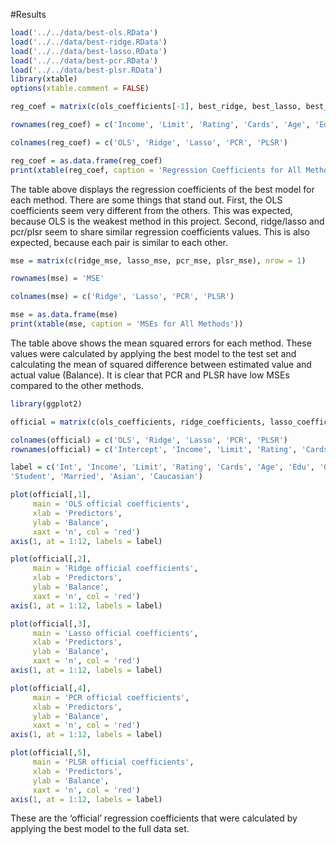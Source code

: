 #Results

```r
load('../../data/best-ols.RData')
load('../../data/best-ridge.RData')
load('../../data/best-lasso.RData')
load('../../data/best-pcr.RData')
load('../../data/best-plsr.RData')
library(xtable)
options(xtable.comment = FALSE)
```

```r
reg_coef = matrix(c(ols_coefficients[-1], best_ridge, best_lasso, best_pcr, best_plsr), nrow = 11)

rownames(reg_coef) = c('Income', 'Limit', 'Rating', 'Cards', 'Age', 'Education', 'GenderFemale', 'StudentYes', 'MarriedYes', 'EthnicityAsian', 'EthnicityCaucasian')

colnames(reg_coef) = c('OLS', 'Ridge', 'Lasso', 'PCR', 'PLSR')

reg_coef = as.data.frame(reg_coef)
print(xtable(reg_coef, caption = 'Regression Coefficients for All Methods'))
```

The table above displays the regression coefficients of the best model for each method.  There are some things that stand out.  First, the OLS coefficients 
seem very different from the others.  This was expected, because OLS is the weakest method in this project.  Second, ridge/lasso and pcr/plsr seem to share similar regression coefficients values.  This is also expected, because each pair is similar to each other.

```r
mse = matrix(c(ridge_mse, lasso_mse, pcr_mse, plsr_mse), nrow = 1)

rownames(mse) = 'MSE'

colnames(mse) = c('Ridge', 'Lasso', 'PCR', 'PLSR')

mse = as.data.frame(mse)
print(xtable(mse, caption = 'MSEs for All Methods'))
```

The table above shows the mean squared errors for each method.  These values
were calculated by applying the best model to the test set and calculating the mean of squared difference between estimated value and actual value (Balance).  It is clear that PCR and PLSR have low MSEs compared to the other methods.

```r
library(ggplot2)

official = matrix(c(ols_coefficients, ridge_coefficients, lasso_coefficients,pcr_coefficients, plsr_coefficients), nrow = 12)

colnames(official) = c('OLS', 'Ridge', 'Lasso', 'PCR', 'PLSR')
rownames(official) = c('Intercept', 'Income', 'Limit', 'Rating', 'Cards', 'Age', 'Education', 'GenderFemale', 'StudentYes', 'MarriedYes', 'EthnicityAsian', 'EthnicityCaucasian')

label = c('Int', 'Income', 'Limit', 'Rating', 'Cards', 'Age', 'Edu', 'Gender',
'Student', 'Married', 'Asian', 'Caucasian')

plot(official[,1], 
     main = 'OLS official coefficients', 
     xlab = 'Predictors', 
     ylab = 'Balance', 
     xaxt = 'n', col = 'red')
axis(1, at = 1:12, labels = label)

plot(official[,2], 
     main = 'Ridge official coefficients', 
     xlab = 'Predictors', 
     ylab = 'Balance', 
     xaxt = 'n', col = 'red')
axis(1, at = 1:12, labels = label)

plot(official[,3], 
     main = 'Lasso official coefficients', 
     xlab = 'Predictors', 
     ylab = 'Balance', 
     xaxt = 'n', col = 'red')
axis(1, at = 1:12, labels = label)

plot(official[,4], 
     main = 'PCR official coefficients', 
     xlab = 'Predictors', 
     ylab = 'Balance',
     xaxt = 'n', col = 'red')
axis(1, at = 1:12, labels = label)

plot(official[,5], 
     main = 'PLSR official coefficients', 
     xlab = 'Predictors', 
     ylab = 'Balance', 
     xaxt = 'n', col = 'red')
axis(1, at = 1:12, labels = label)
```

These are the 'official' regression coefficients that were calculated by applying the best model to the full data set.